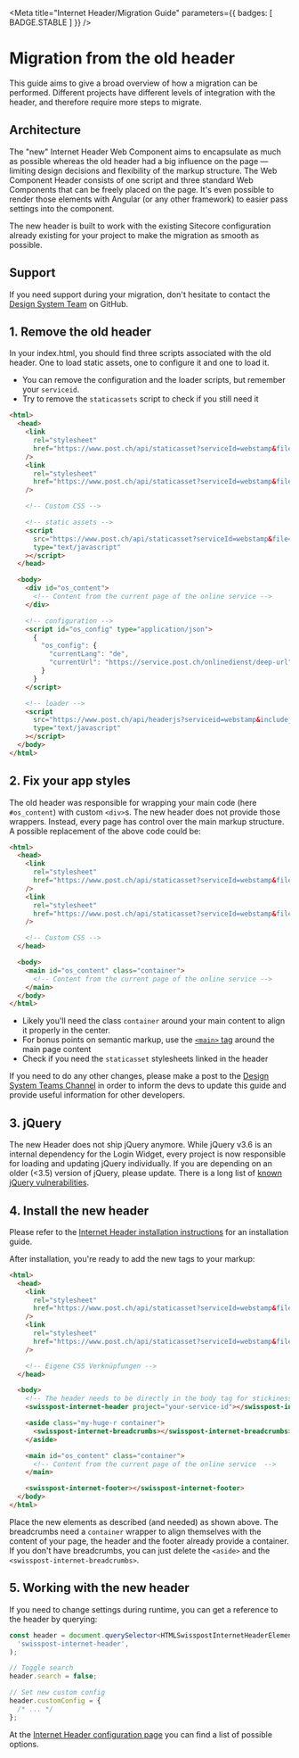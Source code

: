 
<Meta
  title="Internet Header/Migration Guide"
  parameters={{ badges: [ BADGE.STABLE ] }}
/>

# Migration from the old header

This guide aims to give a broad overview of how a migration can be performed.
Different projects have different levels of integration with the header,
and therefore require more steps to migrate.

## Architecture

The "new"
Internet Header Web Component aims
to encapsulate as much as possible whereas the old header had a big influence on the page —
limiting design decisions and flexibility of the markup structure.
The Web Component Header consists of one script and three standard Web Components that can be freely placed on the page.
It's even possible to render those elements with Angular
(or any other framework) to easier pass settings into the component.

The new header is built
to work with the existing Sitecore configuration
already existing for your project to make the migration as smooth as possible.

## Support

If you need support during your migration,
don't hesitate
to contact the [Design System Team](https://github.com/swisspost/design-system/discussions/categories/general) on GitHub.

## 1. Remove the old header

In your index.html, you should find three scripts associated with the old header.
One to load static assets, one to configure it and one to load it.

- You can remove the configuration and the loader scripts, but remember your `serviceid`.
- Try to remove the `staticassets` script to check if you still need it

```html
<html>
  <head>
    <link
      rel="stylesheet"
      href="https://www.post.ch/api/staticasset?serviceId=webstamp&file=post.css&environment=prod"
    />
    <link
      rel="stylesheet"
      href="https://www.post.ch/api/staticasset?serviceId=webstamp&file=post-modules.css&environment=prod"
    />

    <!-- Custom CSS -->

    <!-- static assets -->
    <script
      src="https://www.post.ch/api/staticasset?serviceId=webstamp&file=head.js&environment=prod"
      type="text/javascript"
    ></script>
  </head>

  <body>
    <div id="os_content">
      <!-- Content from the current page of the online service -->
    </div>

    <!-- configuration -->
    <script id="os_config" type="application/json">
      {
        "os_config": {
          "currentLang": "de",
          "currentUrl": "https://service.post.ch/onlinedienst/deep-url"
        }
      }
    </script>

    <!-- loader -->
    <script
      src="https://www.post.ch/api/headerjs?serviceid=webstamp&includejquery=true&environment=prod"
      type="text/javascript"
    ></script>
  </body>
</html>
```

## 2. Fix your app styles

The old header was responsible for wrapping your main code (here `#os_content`) with custom `<div>`s.
The new header does not provide those wrappers.
Instead, every page has control over the main markup structure.
A possible replacement of the above code could be:

```html
<html>
  <head>
    <link
      rel="stylesheet"
      href="https://www.post.ch/api/staticasset?serviceId=webstamp&file=post.css&environment=prod"
    />
    <link
      rel="stylesheet"
      href="https://www.post.ch/api/staticasset?serviceId=webstamp&file=post-modules.css&environment=prod"
    />

    <!-- Custom CSS -->
  </head>

  <body>
    <main id="os_content" class="container">
      <!-- Content from the current page of the online service -->
    </main>
  </body>
</html>
```

- Likely you'll need the class `container` around your main content to align it properly in the center.
- For bonus points on semantic markup, use the [`<main>` tag](https://developer.mozilla.org/en-US/docs/Web/HTML/Element/main) around the main page content
- Check if you need the `staticasset` stylesheets linked in the header

If you need to do any other changes,
please make a post to the [Design System Teams Channel](https://teams.microsoft.com/l/channel/19%3ae7fa68fb13eb40b4bf4604edea5f4b3e%40thread.tacv2/%25F0%259F%259A%2591%2520Support?groupId=123c7c9e-052a-40e6-98d3-6cc6d46bad0a&tenantId=3ae7c479-0cf1-47f4-8f84-929f364eff67)
in order to inform the devs to update this guide and provide useful information for other developers.

## 3. jQuery

The new Header does not ship jQuery anymore.
While jQuery v3.6 is an internal dependency for the Login Widget,
every project is now responsible for loading and updating jQuery individually.
If you are depending on an older (&lt;3.5) version of jQuery, please update.
There is a long list of [known jQuery vulnerabilities](https://security.snyk.io/package/npm/jquery).

## 4. Install the new header

Please refer to the [Internet Header installation instructions](/story/getting-started--page) for an installation guide.

After installation, you're ready to add the new tags to your markup:

```html
<html>
  <head>
    <link
      rel="stylesheet"
      href="https://www.post.ch/api/staticasset?serviceId=webstamp&file=post.css&environment=prod"
    />
    <link
      rel="stylesheet"
      href="https://www.post.ch/api/staticasset?serviceId=webstamp&file=post-modules.css&environment=prod"
    />

    <!-- Eigene CSS Verknüpfungen -->
  </head>

  <body>
    <!-- The header needs to be directly in the body tag for stickiness functionality to work -->
    <swisspost-internet-header project="your-service-id"></swisspost-internet-header>

    <aside class="my-huge-r container">
      <swisspost-internet-breadcrumbs></swisspost-internet-breadcrumbs>
    </aside>

    <main id="os_content" class="container">
      <!-- Content from the current page of the online service  -->
    </main>

    <swisspost-internet-footer></swisspost-internet-footer>
  </body>
</html>
```

Place the new elements as described (and needed) as shown above.
The breadcrumbs need a `container` wrapper to align themselves with the content of your page,
the header and the footer already provide a container.
If you don't have breadcrumbs, you can just delete the `<aside>` and the `<swisspost-internet-breadcrumbs>`.

## 5. Working with the new header

If you need to change settings during runtime, you can get a reference to the header by querying:

```ts
const header = document.querySelector<HTMLSwisspostInternetHeaderElement>(
  'swisspost-internet-header',
);

// Toggle search
header.search = false;

// Set new custom config
header.customConfig = {
  /* ... */
};
```

At the [Internet Header configuration page](/story/header-usage--page) you can find a list of possible options.
